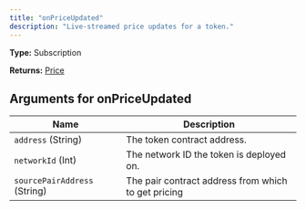 ```yaml
---
title: "onPriceUpdated"
description: "Live-streamed price updates for a token."
---
```


**Type:** Subscription

**Returns:** [Price](/api-reference/types/price)

## Arguments for onPriceUpdated

| Name | Description |
|------|-------------|
| `address` (String) | The token contract address. |
| `networkId` (Int) | The network ID the token is deployed on. |
| `sourcePairAddress` (String) | The pair contract address from which to get pricing |

